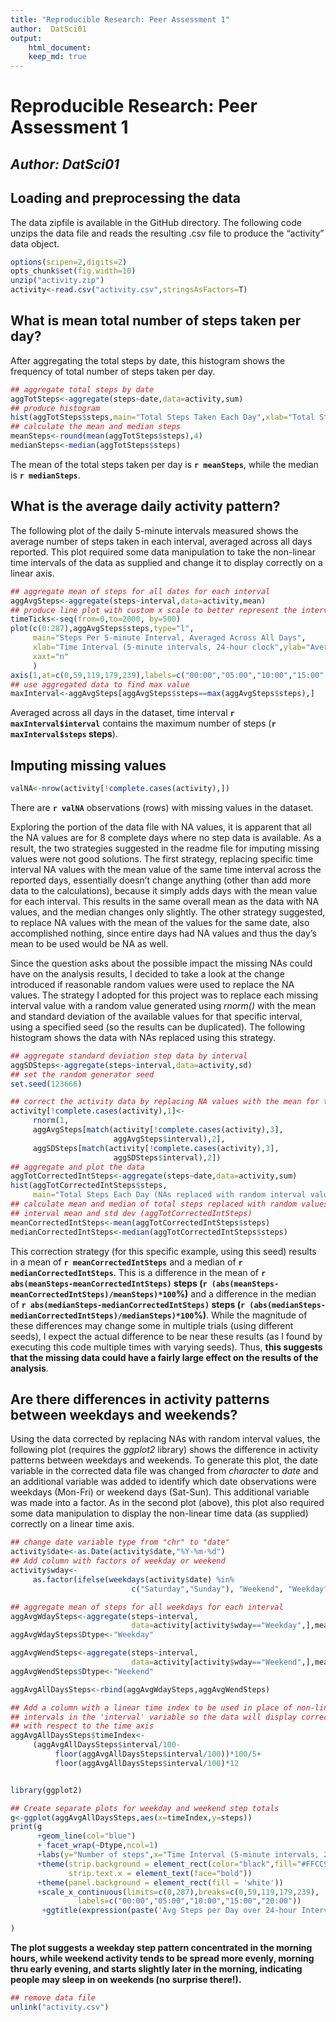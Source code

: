 ```yaml
---
title: "Reproducible Research: Peer Assessment 1"
author:  DatSci01
output: 
    html_document:
    keep_md: true
---
```

  
# Reproducible Research: Peer Assessment 1
## ***Author:  DatSci01***

## Loading and preprocessing the data

The data zipfile is available in the GitHub directory. The following code unzips the data file and reads the resulting .csv file to produce the "activity" data object.

```r
options(scipen=2,digits=2)
opts_chunk$set(fig.width=10)
unzip("activity.zip")
activity<-read.csv("activity.csv",stringsAsFactors=T)
```

## What is mean total number of steps taken per day?

After aggregating the total steps by date, this histogram shows the frequency of total number of steps taken per day.

```r
## aggregate total steps by date
aggTotSteps<-aggregate(steps~date,data=activity,sum)
## produce histogram
hist(aggTotSteps$steps,main="Total Steps Taken Each Day",xlab="Total Steps")
## calculate the mean and median steps
meanSteps<-round(mean(aggTotSteps$steps),4)
medianSteps<-median(aggTotSteps$steps)
```
The mean of the total steps taken per day is **`r meanSteps`**, while the median is **`r medianSteps`**.

## What is the average daily activity pattern?
The following plot of the daily 5-minute intervals measured shows the average number of steps taken in each interval, averaged across all days reported. This plot required some data manipulation to take the non-linear time intervals of the data as supplied and change it to display correctly on a linear axis.

```r
## aggregate mean of steps for all dates for each interval
aggAvgSteps<-aggregate(steps~interval,data=activity,mean)
## produce line plot with custom x scale to better represent the intervals
timeTicks<-seq(from=0,to=2000, by=500)
plot(c(0:287),aggAvgSteps$steps,type="l",
     main="Steps Per 5-minute Interval, Averaged Across All Days",
     xlab="Time Interval (5-minute intervals, 24-hour clock",ylab="Average Steps",
     xaxt="n"
     )
axis(1,at=c(0,59,119,179,239),labels=c("00:00","05:00","10:00","15:00","20:00"))
## use aggregated data to find max value
maxInterval<-aggAvgSteps[aggAvgSteps$steps==max(aggAvgSteps$steps),]
```
Averaged across all days in the dataset, time interval **`r maxInterval$interval`** contains the maximum number of steps (**`r maxInterval$steps` steps**).

## Imputing missing values
```r
valNA<-nrow(activity[!complete.cases(activity),])
```
There are **`r valNA`** observations (rows) with missing values in the dataset.

Exploring the portion of the data file with NA values, it is apparent that all the NA values are for 8 complete days where no step data is available. As a result, the two strategies suggested in the readme file for imputing missing values were not good solutions. The first strategy, replacing specific time interval NA values with the mean value of the same time interval across the reported days, essentially doesn't change anything (other than add more data to the calculations), because it simply adds days with the mean value for each interval. This results in the same overall mean as the data with NA values, and the median changes only slightly. The other strategy suggested, to replace NA values with the mean of the values for the same date, also accomplished nothing, since entire days had NA values and thus the day's mean to be used would be NA as well.  

Since the question asks about the possible impact the missing NAs could have on the analysis results, I decided to take a look at the change introduced if reasonable random values were used to replace the NA values. The strategy I adopted for this project was to replace each missing interval value with a random value generated using *rnorm()* with the mean and standard deviation of the available values for that specific interval, using a specified seed (so the results can be duplicated). The following histogram shows the data with NAs replaced using this strategy.
```r

## aggregate standard deviation step data by interval
aggSDSteps<-aggregate(steps~interval,data=activity,sd)
## set the random generator seed
set.seed(123666)

## correct the activity data by replacing NA values with the mean for the interval
activity[!complete.cases(activity),1]<-
     rnorm(1,
     aggAvgSteps[match(activity[!complete.cases(activity),3],
                       aggAvgSteps$interval),2],
     aggSDSteps[match(activity[!complete.cases(activity),3],
                       aggSDSteps$interval),2])
## aggregate and plot the data     
aggTotCorrectedIntSteps<-aggregate(steps~date,data=activity,sum)
hist(aggTotCorrectedIntSteps$steps,
     main="Total Steps Each Day (NAs replaced with random interval value)",xlab="Total Steps")
## calculate mean and median of total steps replaced with random values based on the
## interval mean and std dev (aggTotCorrectedIntSteps)
meanCorrectedIntSteps<-mean(aggTotCorrectedIntSteps$steps)
medianCorrectedIntSteps<-median(aggTotCorrectedIntSteps$steps)
```
This correction strategy (for this specific example, using this seed) results in a mean of **`r meanCorrectedIntSteps`** and a median of **`r medianCorrectedIntSteps`**. This is a difference in the mean of **`r abs(meanSteps-meanCorrectedIntSteps)` steps (`r (abs(meanSteps-meanCorrectedIntSteps)/meanSteps)*100`%)** and a difference in the median of **`r abs(medianSteps-medianCorrectedIntSteps)` steps (`r (abs(medianSteps-medianCorrectedIntSteps)/medianSteps)*100`%)**. While the magnitude of these differences may change some in multiple trials (using different seeds), I expect the actual difference to be near these results (as I found by executing this code multiple times with varying seeds).  Thus, **this suggests that the missing data could have a fairly large effect on the results of the analysis**.


## Are there differences in activity patterns between weekdays and weekends?

Using the data corrected by replacing NAs with random interval values, the following plot (requires the *ggplot2* library) shows the difference in activity patterns between weekdays and weekends. To generate this plot, the date variable in the corrected data file was changed from *character* to *date* and an additional variable was added to identify which date observations were weekdays (Mon-Fri) or weekend days (Sat-Sun). This additional variable was made into a factor. As in the second plot (above), this plot also required some data manipulation to display the non-linear time data (as supplied) correctly on a linear time axis. 
```r
## change date variable type from "chr" to "date"
activity$date<-as.Date(activity$date,"%Y-%m-%d")
## Add column with factors of weekday or weekend
activity$wday<-
     as.factor(ifelse(weekdays(activity$date) %in% 
                           c("Saturday","Sunday"), "Weekend", "Weekday"))

## aggregate mean of steps for all weekdays for each interval
aggAvgWdaySteps<-aggregate(steps~interval,
                           data=activity[activity$wday=="Weekday",],mean)
aggAvgWdaySteps$Dtype<-"Weekday"

aggAvgWendSteps<-aggregate(steps~interval,
                           data=activity[activity$wday=="Weekend",],mean)
aggAvgWendSteps$Dtype<-"Weekend"

aggAvgAllDaysSteps<-rbind(aggAvgWdaySteps,aggAvgWendSteps)

## Add a column with a linear time index to be used in place of non-linear
## intervals in the 'interval' variable so the data will display correctly
## with respect to the time axis
aggAvgAllDaysSteps$timeIndex<-
     (aggAvgAllDaysSteps$interval/100-
          floor(aggAvgAllDaysSteps$interval/100))*100/5+
          floor(aggAvgAllDaysSteps$interval/100)*12


library(ggplot2)

## Create separate plots for weekday and weekend step totals
g<-ggplot(aggAvgAllDaysSteps,aes(x=timeIndex,y=steps))
print(g
      +geom_line(col="blue") 
      + facet_wrap(~Dtype,ncol=1)
      +labs(y="Number of steps",x="Time Interval (5-minute intervals, 24-hour clock)")
      +theme(strip.background = element_rect(color="black",fill="#FFCC99"),
             strip.text.x = element_text(face="bold"))
      +theme(panel.background = element_rect(fill = 'white'))
      +scale_x_continuous(limits=c(0,287),breaks=c(0,59,119,179,239),
               labels=c("00:00","05:00","10:00","15:00","20:00"))
       +ggtitle(expression(paste('Avg Steps per Day over 24-hour Interval: Weekday vs Weekend')))

)
```

**The plot suggests a weekday step pattern concentrated in the morning hours, while weekend activity tends to be spread more evenly, morning thru early evening, and starts slightly later in the morning, indicating people may sleep in on weekends (no surprise there!).**



```r
## remove data file
unlink("activity.csv")
```